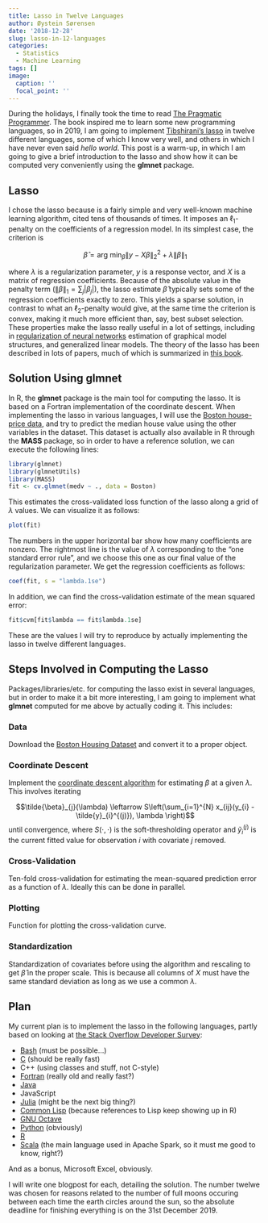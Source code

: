 ```yaml
---
title: Lasso in Twelve Languages
author: Øystein Sørensen
date: '2018-12-28'
slug: lasso-in-12-languages
categories:
  - Statistics
  - Machine Learning
tags: []
image:
  caption: ''
  focal_point: ''
---
```


During the holidays, I finally took the time to read [The Pragmatic Programmer](https://www.amazon.com/Pragmatic-Programmer-Journeyman-Master/dp/020161622X/ref=sr_1_1?ie=UTF8&qid=1546001035&sr=8-1&keywords=pragmatic+programmer). The book inspired me to learn some new programming languages, so in 2019, I am going to implement [Tibshirani's lasso](http://statweb.stanford.edu/~tibs/lasso.html) in twelve different languages, some of which I know very well, and others in which I have never even said *hello world*. This post is a warm-up, in which I am going to give a brief introduction to the lasso and show how it can be computed very conveniently using the **glmnet** package.

## Lasso

I chose the lasso because is a fairly simple and very well-known machine learning algorithm, cited tens of thousands of times. It imposes an $\ell_{1}$-penalty on the coefficients of a regression model. In its simplest case, the criterion is

$$\hat{\beta} = \text{arg}~\text{min}_{\beta} \left\| y - X \beta\right\|_{2}^{2} + \lambda \left\|\beta\right\|_{1}$$

where $\lambda$ is a regularization parameter, $y$ is a response vector, and $X$ is a matrix of regression coefficients. Because of the absolute value in the penalty term ($\|\beta\|_{1} = \sum_{j} |\beta_{j}|$), the lasso estimate $\hat{\beta}$ typically sets some of the regression coefficients exactly to zero. This yields a sparse solution, in contrast to what an $\ell_{2}$-penalty would give, at the same time the criterion is convex, making it much more efficient than, say, best subset selection. These properties make the lasso really useful in a lot of settings, including in [regularization of neural networks](https://www.deeplearningbook.org/contents/regularization.html) estimation of graphical model structures, and generalized linear models. The theory of the lasso has been described in lots of papers, much of which is summarized in [this book](https://www.springer.com/la/book/9783642201912). 

## Solution Using glmnet

In R, the **glmnet** package is the main tool for computing the lasso. It is based on a Fortran implementation of the coordinate descent. When implementing the lasso in various languages, I will use the [Boston house-price data](http://lib.stat.cmu.edu/datasets/boston), and try to predict the median house value using the other variables in the dataset. This dataset is actually also available in R through the **MASS** package, so in order to have a reference solution, we can execute the following lines:

```r
library(glmnet)
library(glmnetUtils)
library(MASS)
fit <- cv.glmnet(medv ~ ., data = Boston)
```

This estimates the cross-validated loss function of the lasso along a grid of $\lambda$ values. We can visualize it as follows:

```r
plot(fit)
```

The numbers in the upper horizontal bar show how many coefficients are nonzero. The rightmost line is the value of $\lambda$ corresponding to the "one standard error rule", and we choose this one as our final value of the regularization parameter. We get the regression coefficients as follows:

```r
coef(fit, s = "lambda.1se")
```

In addition, we can find the cross-validation estimate of the mean squared error:

```r
fit$cvm[fit$lambda == fit$lambda.1se]
```

These are the values I will try to reproduce by actually implementing the lasso in twelve different languages.

## Steps Involved in Computing the Lasso

Packages/libraries/etc. for computing the lasso exist in several languages, but in order to make it a bit more interesting, I am going to implement what **glmnet** computed for me above by actually coding it. This includes:

### Data
Download the [Boston Housing Dataset](http://lib.stat.cmu.edu/datasets/boston) and convert it to a proper object.

### Coordinate Descent
Implement the [coordinate descent algorithm](https://projecteuclid.org/euclid.aoas/1206367819) for estimating $\beta$ at a given $\lambda$. This involves iterating 

$$\tilde{\beta}_{j}(\lambda) \leftarrow S\left(\sum_{i=1}^{N} x_{ij}(y_{i} - \tilde{y}_{i}^{(j)}), \lambda \right)$$
until convergence, where $S(\cdot, \cdot)$ is the soft-thresholding operator and $\tilde{y}_{i}^{(j)}$ is the current fitted value for observation $i$ with covariate $j$ removed.

### Cross-Validation
Ten-fold cross-validation for estimating the mean-squared prediction error as a function of $\lambda$. Ideally this can be done in parallel.

### Plotting
Function for plotting the cross-validation curve.

### Standardization
Standardization of covariates before using the algorithm and rescaling to get $\hat{\beta}$ in the proper scale. This is because all columns of $X$ must have the same standard deviation as long as we use a common $\lambda$.

## Plan

My current plan is to implement the lasso in the following languages, partly based on looking at [the Stack Overflow Developer Survey](https://insights.stackoverflow.com/survey/2018/#most-popular-technologies):

* [Bash](https://en.wikipedia.org/wiki/Bash_(Unix_shell)) (must be possible...)
* [C](https://en.wikipedia.org/wiki/C_(programming_language)) (should be really fast)
* C++ (using classes and stuff, not C-style)
* [Fortran](https://en.wikipedia.org/wiki/Fortran) (really old and really fast?)
* [Java](https://en.wikipedia.org/wiki/Java_(programming_language)) 
* JavaScript
* [Julia](https://julialang.org/) (might be the next big thing?)
* [Common Lisp](https://common-lisp.net/) (because references to Lisp keep showing up in R)
* [GNU Octave](https://www.gnu.org/software/octave/)
* [Python](https://www.python.org/) (obviously)
* [R](https://www.r-project.org/)
* [Scala](https://www.scala-lang.org/) (the main language used in Apache Spark, so it must me good to know, right?)

And as a bonus, Microsoft Excel, obviously.

I will write one blogpost for each, detailing the solution. The number twelwe was chosen for reasons related to the number of full moons occuring between each time the earth circles around the sun, so the absolute deadline for finishing everything is on the 31st December 2019.